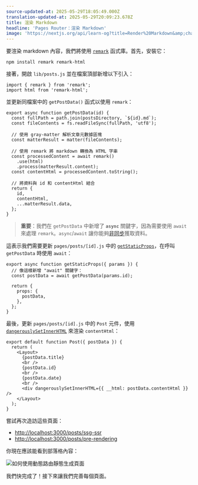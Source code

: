 ```yaml
---
source-updated-at: 2025-05-29T18:05:49.000Z
translation-updated-at: 2025-05-29T20:09:23.678Z
title: 渲染 Markdown
headline: 'Pages Router：渲染 Markdown'
image: 'https://nextjs.org/api/learn-og?title=Render%20Markdown&amp;chapter=33'
---
```


要渲染 markdown 內容，我們將使用 [`remark`](https://github.com/remarkjs/remark) 函式庫。首先，安裝它：

```
npm install remark remark-html
```

接著，開啟 `lib/posts.js` 並在檔案頂部新增以下引入：

```
import { remark } from 'remark';
import html from 'remark-html';
```

並更新同檔案中的 `getPostData()` 函式以使用 `remark`：

```
export async function getPostData(id) {
  const fullPath = path.join(postsDirectory, `${id}.md`);
  const fileContents = fs.readFileSync(fullPath, 'utf8');
 
  // 使用 gray-matter 解析文章元數據區塊
  const matterResult = matter(fileContents);
 
  // 使用 remark 將 markdown 轉換為 HTML 字串
  const processedContent = await remark()
    .use(html)
    .process(matterResult.content);
  const contentHtml = processedContent.toString();
 
  // 將資料與 id 和 contentHtml 結合
  return {
    id,
    contentHtml,
    ...matterResult.data,
  };
}
```

> **重要**：我們在 `getPostData` 中新增了 **`async`** 關鍵字，因為需要使用 `await` 來處理 `remark`。`async`/`await` 讓你能夠[非同步](https://developer.mozilla.org/docs/Web/JavaScript/Reference/Statements/async_function)獲取資料。

這表示我們需要更新 `pages/posts/[id].js` 中的 [`getStaticProps`](/docs/basic-features/data-fetching#getstaticprops-static-generation)，在呼叫 `getPostData` 時使用 `await`：

```
export async function getStaticProps({ params }) {
  // 像這樣新增 "await" 關鍵字：
  const postData = await getPostData(params.id);
 
  return {
    props: {
      postData,
    },
  };
}
```

最後，更新 `pages/posts/[id].js` 中的 `Post` 元件，使用 [`dangerouslySetInnerHTML`](https://reactjs.org/docs/dom-elements.html#dangerouslysetinnerhtml) 來渲染 `contentHtml`：

```
export default function Post({ postData }) {
  return (
    <Layout>
      {postData.title}
      <br />
      {postData.id}
      <br />
      {postData.date}
      <br />
      <div dangerouslySetInnerHTML={{ __html: postData.contentHtml }} />
    </Layout>
  );
}
```

嘗試再次造訪這些頁面：

*   [http://localhost:3000/posts/ssg-ssr](http://localhost:3000/posts/ssg-ssr)
*   [http://localhost:3000/posts/pre-rendering](http://localhost:3000/posts/pre-rendering)

你現在應該能看到部落格內容：

![如何使用動態路由靜態生成頁面](https://h8DxKfmAPhn8O0p3.public.blob.vercel-storage.com/learn/pages-router/dynamic-routes/markdown.png)

我們快完成了！接下來讓我們完善每個頁面。